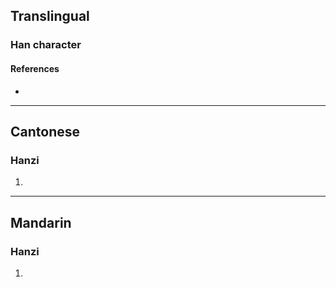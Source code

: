 {{character info}}
==Translingual==

===Han character===
{{Han char|rn=85|rad=水|as=05|sn=8|four=31191|canj=EMMF|ids=⿰氵示}}

====References====
* {{Han ref|kx=0613.120|dkj=17248|dj=1007.030|hdz=31578.030|uh=6CB6|ud=27830|bh=CCF3|bd=52467}}

----

==Cantonese==

===Hanzi===
{{yue-hanzi|jyut=[[ji4]]|y=yi4}}

# {{rfdef|yue|sort=水05}}

----

==Mandarin==

===Hanzi===
{{cmn-hanzi|pin=[[yí]] ([[yi2]]), [[chí]] ([[chi2]]), [[shì]] ([[shi4]])|wg=i<sup>2</sup>, ch'ih<sup>2</sup>, shih<sup>4</sup>}}

# {{rfdef|cmn|sort=水05}}
